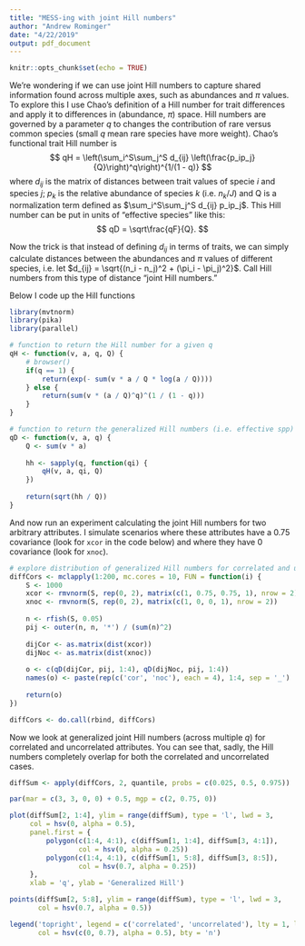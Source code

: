 ```yaml
---
title: "MESS-ing with joint Hill numbers"
author: "Andrew Rominger"
date: "4/22/2019"
output: pdf_document
---
```


```r
knitr::opts_chunk$set(echo = TRUE)
```

We're wondering if we can use joint Hill numbers to capture shared information found across multiple axes, such as abundances and $\pi$ values.  To explore this I use Chao's definition of a Hill number for trait differences and apply it to differences in (abundance, $\pi$) space.  Hill numbers are governed by a parameter $q$ to changes the contribution of rare versus common species (small $q$ mean rare species have more weight). Chao's functional trait Hill number is
$$
qH = \left(\sum_i^S\sum_j^S d_{ij} \left(\frac{p_ip_j}{Q}\right)^q\right)^{1/(1 - q)}
$$
where $d_{ij}$ is the matrix of distances between trait values of specie $i$ and species $j$; $p_k$ is the relative abundance of species $k$ (i.e. $n_k / J$) and Q is a normalization term defined as $\sum_i^S\sum_j^S d_{ij} p_ip_j$. This Hill number can be put in units of "effective species" like this:
$$
qD = \sqrt\frac{qF}{Q}.
$$

Now the trick is that instead of defining $d_{ij}$ in terms of traits, we can simply calculate distances between the abundances and $\pi$ values of different species, i.e. let $d_{ij} = \sqrt{(n_i - n_j)^2 + (\pi_i - \pi_j)^2}$.  Call Hill numbers from this type of distance "joint Hill numbers."

Below I code up the Hill functions

```r
library(mvtnorm)
library(pika)
library(parallel)

# function to return the Hill number for a given q
qH <- function(v, a, q, Q) {
    # browser()
    if(q == 1) {
        return(exp(- sum(v * a / Q * log(a / Q))))
    } else {
        return(sum(v * (a / Q)^q)^(1 / (1 - q)))
    }
}

# function to return the generalized Hill numbers (i.e. effective spp) for given q's
qD <- function(v, a, q) {
    Q <- sum(v * a)
    
    hh <- sapply(q, function(qi) {
        qH(v, a, qi, Q)
    })
    
    return(sqrt(hh / Q))
}
```

And now run an experiment calculating the joint Hill numbers for two arbitrary attributes.  I simulate scenarios where these attributes have a 0.75 covariance (look for `xcor` in the code below) and where they have 0 covariance (look for `xnoc`).

```r
# explore distribution of generalized Hill numbers for correlated and uncorrelated values
diffCors <- mclapply(1:200, mc.cores = 10, FUN = function(i) {
    S <- 1000
    xcor <- rmvnorm(S, rep(0, 2), matrix(c(1, 0.75, 0.75, 1), nrow = 2))
    xnoc <- rmvnorm(S, rep(0, 2), matrix(c(1, 0, 0, 1), nrow = 2))
    
    n <- rfish(S, 0.05)
    pij <- outer(n, n, '*') / (sum(n)^2)
    
    dijCor <- as.matrix(dist(xcor))
    dijNoc <- as.matrix(dist(xnoc))
    
    o <- c(qD(dijCor, pij, 1:4), qD(dijNoc, pij, 1:4))
    names(o) <- paste(rep(c('cor', 'noc'), each = 4), 1:4, sep = '_')
    
    return(o)
})

diffCors <- do.call(rbind, diffCors)
```


Now we look at generalized joint Hill numbers (across multiple $q$) for correlated and uncorrelated attributes.  You can see that, sadly, the Hill numbers completely overlap for both the correlated and uncorrelated cases.

```r
diffSum <- apply(diffCors, 2, quantile, probs = c(0.025, 0.5, 0.975))

par(mar = c(3, 3, 0, 0) + 0.5, mgp = c(2, 0.75, 0))

plot(diffSum[2, 1:4], ylim = range(diffSum), type = 'l', lwd = 3, 
     col = hsv(0, alpha = 0.5),
     panel.first = {
         polygon(c(1:4, 4:1), c(diffSum[1, 1:4], diffSum[3, 4:1]), 
                 col = hsv(0, alpha = 0.25))
         polygon(c(1:4, 4:1), c(diffSum[1, 5:8], diffSum[3, 8:5]), 
                 col = hsv(0.7, alpha = 0.25))
     }, 
     xlab = 'q', ylab = 'Generalized Hill')

points(diffSum[2, 5:8], ylim = range(diffSum), type = 'l', lwd = 3, 
       col = hsv(0.7, alpha = 0.5))

legend('topright', legend = c('correlated', 'uncorrelated'), lty = 1, lwd = 2, 
       col = hsv(c(0, 0.7), alpha = 0.5), bty = 'n')
```
